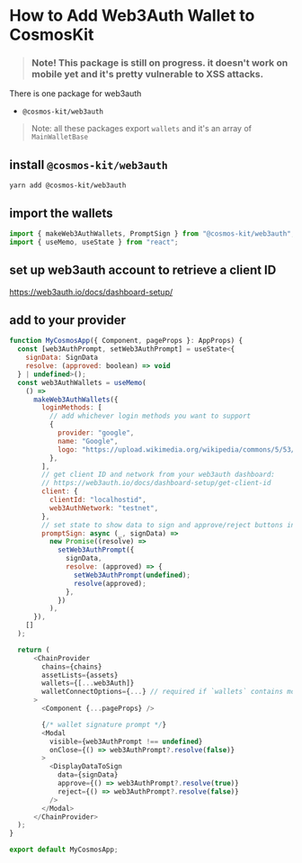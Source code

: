 # How to Add Web3Auth Wallet to CosmosKit

> ### Note! This package is still on progress. it doesn't work on mobile yet and it's pretty vulnerable to XSS attacks.

There is one package for web3auth

- `@cosmos-kit/web3auth`

> Note: all these packages export `wallets` and it's an array of `MainWalletBase`

## install `@cosmos-kit/web3auth`

```
yarn add @cosmos-kit/web3auth
```

## import the wallets

```js
import { makeWeb3AuthWallets, PromptSign } from "@cosmos-kit/web3auth";
import { useMemo, useState } from "react";
```

## set up web3auth account to retrieve a client ID

https://web3auth.io/docs/dashboard-setup/

## add to your provider

```js
function MyCosmosApp({ Component, pageProps }: AppProps) {
  const [web3AuthPrompt, setWeb3AuthPrompt] = useState<{
    signData: SignData
    resolve: (approved: boolean) => void
  } | undefined>();
  const web3AuthWallets = useMemo(
    () =>
      makeWeb3AuthWallets({
        loginMethods: [
          // add whichever login methods you want to support
          {
            provider: "google",
            name: "Google",
            logo: "https://upload.wikimedia.org/wikipedia/commons/5/53/Google_%22G%22_Logo.svg",
          },
        ],
        // get client ID and network from your web3auth dashboard:
        // https://web3auth.io/docs/dashboard-setup/get-client-id
        client: {
          clientId: "localhostid",
          web3AuthNetwork: "testnet",
        },
        // set state to show data to sign and approve/reject buttons in modal
        promptSign: async (_, signData) =>
          new Promise((resolve) =>
            setWeb3AuthPrompt({
              signData,
              resolve: (approved) => {
                setWeb3AuthPrompt(undefined);
                resolve(approved);
              },
            })
          ),
      }),
    []
  );

  return (
      <ChainProvider
        chains={chains}
        assetLists={assets}
        wallets={[...web3Auth]}
        walletConnectOptions={...} // required if `wallets` contains mobile wallets
      >
        <Component {...pageProps} />

        {/* wallet signature prompt */}
        <Modal
          visible={web3AuthPrompt !== undefined}
          onClose={() => web3AuthPrompt?.resolve(false)}
        >
          <DisplayDataToSign
            data={signData}
            approve={() => web3AuthPrompt?.resolve(true)}
            reject={() => web3AuthPrompt?.resolve(false)}
          />
        </Modal>
      </ChainProvider>
  );
}

export default MyCosmosApp;
```
